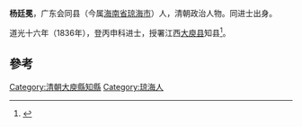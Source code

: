 '''杨廷冕'''，广东会同县（今属[[海南省|海南省]][[琼海市|琼海市]]）人，清朝政治人物。同进士出身。

道光十六年（1836年），登丙申科进士，授署江西[[大庾县|大庾县]]知县<ref>{{cite news|title=海南历代进士名表|url=http://www.hnszw.org.cn/data/news/2009/06/44121/|accessdate=2013-08-05|newspaper=海南史志网|archive-url=https://web.archive.org/web/20131203012302/http://www.hnszw.org.cn/data/news/2009/06/44121/|archive-date=2013-12-03|dead-url=yes}}</ref>。

==參考==
{{reflist}}
{{清朝人物小作品}}
{{道光十六年丙申恩科殿試金榜}}
{{DEFAULTSORT:Yang杨}}
[[Category:清朝大庾縣知縣|Category:清朝大庾縣知縣]]
[[Category:琼海人|Category:琼海人]]
